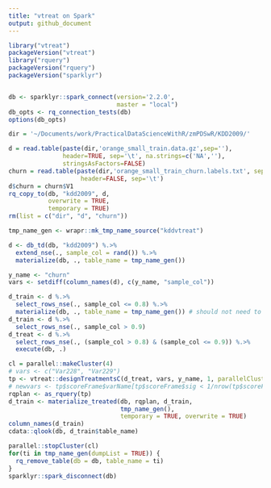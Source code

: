 ```yaml
---
title: "vtreat on Spark"
output: github_document
---
```


```r
library("vtreat")
packageVersion("vtreat")
library("rquery")
packageVersion("rquery")
packageVersion("sparklyr")


db <- sparklyr::spark_connect(version='2.2.0', 
                              master = "local")
db_opts <- rq_connection_tests(db)
options(db_opts)
```

```r
dir = '~/Documents/work/PracticalDataScienceWithR/zmPDSwR/KDD2009/' 

d = read.table(paste(dir,'orange_small_train.data.gz',sep=''),
               header=TRUE, sep='\t', na.strings=c('NA',''), 
               stringsAsFactors=FALSE)
churn = read.table(paste(dir,'orange_small_train_churn.labels.txt', sep=''),
                    header=FALSE, sep='\t')
d$churn = churn$V1
rq_copy_to(db, "kdd2009", d,
           overwrite = TRUE,
           temporary = TRUE)
rm(list = c("dir", "d", "churn"))
```

```r
tmp_name_gen <- wrapr::mk_tmp_name_source("kddvtreat")

d <- db_td(db, "kdd2009") %.>%
  extend_nse(., sample_col = rand()) %.>%
  materialize(db, ., table_name = tmp_name_gen())

y_name <- "churn"
vars <- setdiff(column_names(d), c(y_name, "sample_col"))

d_train <- d %.>%
  select_rows_nse(., sample_col <= 0.8) %.>%
  materialize(db, ., table_name = tmp_name_gen()) # should not need to materialize this, doign this to debug
d_train <- d %.>%
  select_rows_nse(., sample_col > 0.9)
d_treat <- d %.>%
  select_rows_nse(., (sample_col > 0.8) & (sample_col <= 0.9)) %.>%
  execute(db, .)
```

```r
cl = parallel::makeCluster(4)
# vars <- c("Var228", "Var229")
tp <- vtreat::designTreatmentsC(d_treat, vars, y_name, 1, parallelCluster = cl)
# newvars <- tp$scoreFrame$varName[tp$scoreFrame$sig < 1/nrow(tp$scoreFrame)]
rqplan <- as_rquery(tp)
d_train <- materialize_treated(db, rqplan, d_train, 
                               tmp_name_gen(), 
                               temporary = TRUE, overwrite = TRUE)
column_names(d_train)
cdata::qlook(db, d_train$table_name)
```




```r
parallel::stopCluster(cl)
for(ti in tmp_name_gen(dumpList = TRUE)) {
  rq_remove_table(db = db, table_name = ti)
}
sparklyr::spark_disconnect(db)
```
